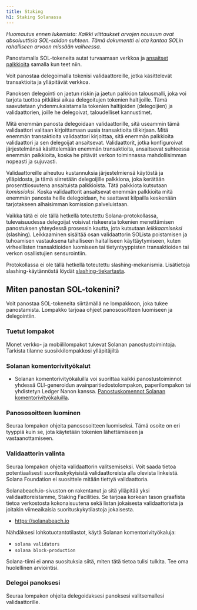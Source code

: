 ```yaml
---
title: Staking
h1: Staking Solanassa
---
```


_Huomautus ennen lukemista: Kaikki viittaukset arvojen nousuun ovat
absoluuttisia SOL-saldon suhteen. Tämä dokumentti ei ota kantaa SOLin
rahalliseen arvoon missään vaiheessa._

Panostamalla SOL-tokeneita autat turvaamaan verkkoa ja
[ansaitset palkkioita](https://docs.anza.xyz/implemented-proposals/staking-rewards)
samalla kun teet niin.

Voit panostaa delegoimalla tokenisi validaattoreille, jotka käsittelevät
transaktioita ja ylläpitävät verkkoa.

Panoksen delegointi on jaetun riskin ja jaetun palkkion talousmalli, joka voi
tarjota tuottoa pitkäksi aikaa delegoitujen tokenien haltijoille. Tämä
saavutetaan yhdenmukaistamalla tokenien haltijoiden (delegoijien) ja
validaattorien, joille he delegoivat, taloudelliset kannustimet.

Mitä enemmän panosta delegoidaan validaattorille, sitä useammin tämä
validaattori valitaan kirjoittamaan uusia transaktioita tilikirjaan. Mitä
enemmän transaktioita validaattori kirjoittaa, sitä enemmän palkkioita
validaattori ja sen delegoijat ansaitsevat. Validaattorit, jotka konfiguroivat
järjestelmänsä käsittelemään enemmän transaktioita, ansaitsevat suhteessa
enemmän palkkioita, koska he pitävät verkon toiminnassa mahdollisimman nopeasti
ja sujuvasti.

Validaattoreille aiheutuu kustannuksia järjestelmiensä käytöstä ja ylläpidosta,
ja tämä siirretään delegoijille palkkiona, joka kerätään prosenttiosuutena
ansaituista palkkioista. Tätä palkkiota kutsutaan _komissioksi_. Koska
validaattorit ansaitsevat enemmän palkkioita mitä enemmän panosta heille
delegoidaan, he saattavat kilpailla keskenään tarjotakseen alhaisimman komission
palveluistaan.

Vaikka tätä ei ole tällä hetkellä toteutettu Solana-protokollassa,
tulevaisuudessa delegoijat voisivat riskeerata tokenien menettämisen panostuksen
yhteydessä prosessin kautta, jota kutsutaan _leikkaamiseksi_ (slashing).
Leikkaaminen sisältää osan validaattorin SOLista poistamisen ja tuhoamisen
vastauksena tahalliseen haitalliseen käyttäytymiseen, kuten virheellisten
transaktioiden luomiseen tai tietyntyyppisten transaktioiden tai verkon
osallistujien sensurointiin.

Protokollassa ei ole tällä hetkellä toteutettu slashing-mekanismia. Lisätietoja
slashing-käytännöstä löydät
[slashing-tiekartasta](https://docs.anza.xyz/proposals/optimistic-confirmation-and-slashing#slashing-roadmap).

## Miten panostan SOL-tokenini?

Voit panostaa SOL-tokeneita siirtämällä ne lompakkoon, joka tukee panostamista.
Lompakko tarjoaa ohjeet panososoitteen luomiseen ja delegointiin.

### Tuetut lompakot

Monet verkko- ja mobiililompakot tukevat Solanan panostustoimintoja. Tarkista
tilanne suosikkilompakkosi ylläpitäjiltä

### Solanan komentorivityökalut

- Solanan komentorivityökaluilla voi suorittaa kaikki panostustoiminnot yhdessä
  CLI-generoidun avainparitiedostolompakon, paperilompakon tai yhdistetyn Ledger
  Nanon kanssa.
  [Panostuskomennot Solanan komentorivityökaluilla](https://docs.anza.xyz/cli/examples/delegate-stake).

### Panososoitteen luominen

Seuraa lompakon ohjeita panososoitteen luomiseksi. Tämä osoite on eri tyyppiä
kuin se, jota käytetään tokenien lähettämiseen ja vastaanottamiseen.

### Validaattorin valinta

Seuraa lompakon ohjeita validaattorin valitsemiseksi. Voit saada tietoa
potentiaalisesti suorituskykyisistä validaattoreista alla olevista linkeistä.
Solana Foundation ei suosittele mitään tiettyä validaattoria.

Solanabeach.io-sivuston on rakentanut ja sitä ylläpitää yksi
validaattoreistamme, Staking Facilities. Se tarjoaa korkean tason graafista
tietoa verkostosta kokonaisuutena sekä listan jokaisesta validaattorista ja
joitakin viimeaikaisia suorituskykytilastoja jokaisesta.

- https://solanabeach.io

Nähdäksesi lohkotuotantotilastot, käytä Solanan komentorivityökaluja:

- `solana validators`
- `solana block-production`

Solana-tiimi ei anna suosituksia siitä, miten tätä tietoa tulisi tulkita. Tee
oma huolellinen arviointisi.

### Delegoi panoksesi

Seuraa lompakon ohjeita delegoidaksesi panoksesi valitsemallesi validaattorille.
